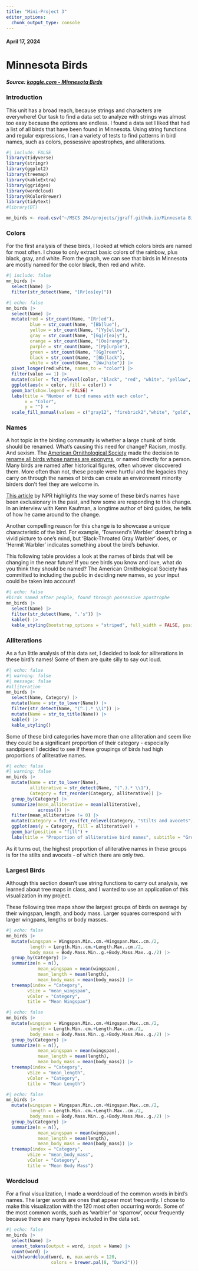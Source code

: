 ```yaml
---
title: "Mini-Project 3"
editor_options: 
  chunk_output_type: console
---
```


#### April 17, 2024

# Minnesota Birds

##### Source: [kaggle.com - Minnesota Birds](https://www.kaggle.com/datasets/hannahcollins/minnesota-birds?resource=download)

### Introduction

This unit has a broad reach, because strings and characters are everywhere! Our task to find a data set to analyze with strings was almost too easy because the options are endless. I found a data set I liked that had a list of all birds that have been found in Minnesota. Using string functions and regular expressions, I ran a variety of tests to find patterns in bird names, such as colors, possessive apostrophes, and alliterations.

```r
#| include: FALSE
library(tidyverse)
library(stringr)
library(ggplot2)
library(treemap)
library(kableExtra)
library(ggridges)
library(wordcloud)
library(RColorBrewer)
library(tidytext)
#library(DT)

mn_birds <- read.csv("~/MSCS 264/projects/jgraff.github.io/Minnesota Birds.csv")
```

### Colors

For the first analysis of these birds, I looked at which colors birds are named for most often. I chose to only extract basic colors of the rainbow, plus black, gray, and white. From the graph, we can see that birds in Minnesota are mostly named for the color black, then red and white.

```r
#| include: false
mn_birds |>
  select(Name) |>
  filter(str_detect(Name, "[Rr]os[ey]"))
```

```r
#| echo: false
mn_birds |>
  select(Name) |>
  mutate(red = str_count(Name, "[Rr]ed"),
         blue = str_count(Name, "[Bb]lue"),
         yellow = str_count(Name, "[Yy]ellow"),
         gray = str_count(Name, "[Gg]r[ea]y"),
         orange = str_count(Name, "[Oo]range"),
         purple = str_count(Name, "[Pp]urple"),
         green = str_count(Name, "[Gg]reen"),
         black = str_count(Name, "[Bb]lack"),
         white = str_count(Name, "[Ww]hite")) |>
  pivot_longer(red:white, names_to = "color") |>
  filter(value == 1) |>
  mutate(color = fct_relevel(color, "black", "red", "white", "yellow", "blue", "gray", "green", "purple", "orange")) |>
  ggplot(aes(x = color, fill = color)) +
  geom_bar(show.legend = FALSE) +
  labs(title = "Number of bird names with each color", 
       x = "Color",
       y = "") +
  scale_fill_manual(values = c("gray12", "firebrick2","white", "gold", "dodgerblue2", "gray", "springgreen3", "orchid3", "orange"))
```

### Names

A hot topic in the birding community is whether a large chunk of birds should be renamed. What's causing this need for change? Racism, mostly. And sexism. The [American Ornithological Society](https://americanornithology.org/) made the decision to [rename all birds whose names are eponyms](https://americanornithology.org/about/english-bird-names-project/), or named directly for a person. Many birds are named after historical figures, often whoever discovered them. More often than not, these people were hurtful and the legacies they carry on through the names of birds can create an environment minority birders don't feel they are welcome in.

[This article](https://www.npr.org/2023/11/01/1209660753/these-american-birds-and-dozens-more-will-be-renamed-to-remove-human-monikers) by NPR highlights the way some of these bird's names have been exclusionary in the past, and how some are responding to this change. In an interview with Kenn Kaufman, a longtime author of bird guides, he tells of how he came around to the change.

Another compelling reason for this change is to showcase a unique characteristic of the bird. For example, 'Townsend's Warbler' doesn't bring a vivid picture to one's mind, but 'Black-Throated Gray Warbler' does, or 'Hermit Warbler' indicates something about the bird's behavior.

This following table provides a look at the names of birds that will be changing in the near future! If you see birds you know and love, what do you think they should be named? The American Ornithological Society has committed to including the public in deciding new names, so your input could be taken into account!

```r
#| echo: false
#birds named after people, found through possessive apostrophe
mn_birds |>
  select(Name) |>
  filter(str_detect(Name, ".'s")) |>
  kable() |>
  kable_styling(bootstrap_options = "striped", full_width = FALSE, position = "float_right")
```

### Alliterations

As a fun little analysis of this data set, I decided to look for alliterations in these bird's names! Some of them are quite silly to say out loud.

```r
#| echo: false
#| warning: false
#| message: false
#alliteration
mn_birds |>
  select(Name, Category) |>
  mutate(Name = str_to_lower(Name)) |>
  filter(str_detect(Name, "(^.).* \\1")) |>
  mutate(Name = str_to_title(Name)) |>
  kable() |>
  kable_styling()
```

Some of these bird categories have more than one alliteration and seem like they could be a significant proportion of their category - especially sandpipers! I decided to see if these groupings of birds had high proportions of alliterative names.

```r
#| echo: false
#| warning: false
mn_birds |>
  mutate(Name = str_to_lower(Name),
         alliterative = str_detect(Name, "(^.).* \\1"),
         Category = fct_reorder(Category, alliterative)) |>
  group_by(Category) |>
  summarize(mean_alliterative = mean(alliterative),
            across()) |>
  filter(mean_alliterative != 0) |>
  mutate(Category = fct_rev(fct_relevel(Category, "Stilts and avocets", "Tits, chickadees, and titmice", "Troupials and allies", "Longspurs and snow buntings", "Falcons and caracaras", "Sandpipers and allies", "Plovers and lapwings", "Wrens", "Pigeons and doves", "Gulls, terns, and skimmers", "New World sparrows", "Tyrant flycatchers", "Owls", "New World warblers", "Ducks, geese, and waterfowl"))) |>
  ggplot(aes(y = Category, fill = alliterative)) +
  geom_bar(position = "fill") +
  labs(title = "Proportion of alliterative bird names", subtitle = "Grouped by category of bird", x = "Proportion", fill = "Alliterative")
```

As it turns out, the highest proportion of alliterative names in these groups is for the stilts and avocets - of which there are only two.

### Largest Birds

Although this section doesn't use string functions to carry out analysis, we learned about tree maps in class, and I wanted to use an application of this visualization in my project.

These following tree maps show the largest groups of birds on average by their wingspan, length, and body mass. Larger squares correspond with larger wingpans, lengths or body masses.

```r
#| echo: false
mn_birds |>
  mutate(wingspan = Wingspan.Min..cm.+Wingspan.Max..cm./2,
         length = Length.Min..cm.+Length.Max..cm./2,
         body_mass = Body.Mass.Min..g.+Body.Mass.Max..g./2) |>
  group_by(Category) |>
  summarize(n = n(),
            mean_wingspan = mean(wingspan),
            mean_length = mean(length),
            mean_body_mass = mean(body_mass)) |>
  treemap(index = "Category",
        vSize = "mean_wingspan",
        vColor = "Category",
        title = "Mean Wingspan") 
```

```r
#| echo: false
mn_birds |>
  mutate(wingspan = Wingspan.Min..cm.+Wingspan.Max..cm./2,
         length = Length.Min..cm.+Length.Max..cm./2,
         body_mass = Body.Mass.Min..g.+Body.Mass.Max..g./2) |>
  group_by(Category) |>
  summarize(n = n(),
            mean_wingspan = mean(wingspan),
            mean_length = mean(length),
            mean_body_mass = mean(body_mass)) |>
  treemap(index = "Category",
        vSize = "mean_length",
        vColor = "Category",
        title = "Mean Length")
```

```r
#| echo: false
mn_birds |>
  mutate(wingspan = Wingspan.Min..cm.+Wingspan.Max..cm./2,
         length = Length.Min..cm.+Length.Max..cm./2,
         body_mass = Body.Mass.Min..g.+Body.Mass.Max..g./2) |>
  group_by(Category) |>
  summarize(n = n(),
            mean_wingspan = mean(wingspan),
            mean_length = mean(length),
            mean_body_mass = mean(body_mass)) |>
  treemap(index = "Category",
        vSize = "mean_body_mass",
        vColor = "Category",
        title = "Mean Body Mass")
```

### Wordcloud

For a final visualization, I made a wordcloud of the common words in bird's names. The larger words are ones that appear most frequently. I chose to make this visualization with the 120 most often occurring words. Some of the most common words, such as 'warbler' or 'sparrow', occur frequently because there are many types included in the data set.

```r
#| echo: false
mn_birds |>
  select(Name) |>
  unnest_tokens(output = word, input = Name) |>
  count(word) |>
  with(wordcloud(word, n, max.words = 120, 
                 colors = brewer.pal(8, "Dark2")))
```
